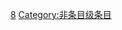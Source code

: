 {{emptycat}}

{{Articles by Quality|topic=三国|project=三国}}

[[Category:各等级三国条目|8]]
[[Category:非条目级条目|Category:非条目级条目]]